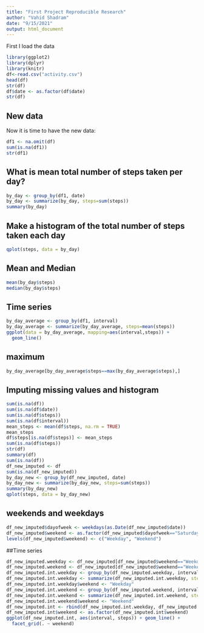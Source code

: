 ---
title: "First Project Reproducible Research"
author: "Vahid Shadram"
date: "9/15/2021"
output: html_document
---

First I load the data

```{r, echo=TRUE}
library(ggplot2)
library(dplyr)
library(knitr)
df<-read.csv("activity.csv")
head(df)
str(df)
df$date <- as.factor(df$date)
str(df)
```

## New data
Now it is time to have the new data:

```{r, echo=TRUE}
df1 <- na.omit(df)
sum(is.na(df1))
str(df1)
```

## What is mean total number of steps taken per day?

```{r, echo=TRUE}
by_day <- group_by(df1, date)
by_day <- summarize(by_day, steps=sum(steps))
summary(by_day)
```

## Make a histogram of the total number of steps taken each day

```{r, echo=TRUE}
qplot(steps, data = by_day)
```


## Mean and Median

```{r, echo=TRUE}
mean(by_day$steps)
median(by_day$steps)
```

## Time series
```{r, echo=TRUE}
by_day_average <- group_by(df1, interval)
by_day_average <- summarize(by_day_average, steps=mean(steps))
ggplot(data = by_day_average, mapping=aes(interval,steps)) +
  geom_line()
```

## maximum
```{r, echo=TRUE}
by_day_average[by_day_average$steps==max(by_day_average$steps),]
```


## Imputing missing values and histogram
```{r, echo=TRUE}
sum(is.na(df))
sum(is.na(df$date))
sum(is.na(df$steps))
sum(is.na(df$interval))
mean_steps <- mean(df$steps, na.rm = TRUE)
mean_steps
df$steps[is.na(df$steps)] <- mean_steps
sum(is.na(df$steps))
str(df)
summary(df)
sum(is.na(df))
df_new_imputed <- df
sum(is.na(df_new_imputed))
by_day_new <- group_by(df_new_imputed, date)
by_day_new <- summarize(by_day_new, steps=sum(steps))
summary(by_day_new)
qplot(steps, data = by_day_new)
```


## weekends and weekdays
```{r, echo=TRUE}
df_new_imputed$dayofweek <- weekdays(as.Date(df_new_imputed$date))
df_new_imputed$weekend <- as.factor(df_new_imputed$dayofweek=="Saturday"|df_new_imputed$dayofweek=="Sunday")
levels(df_new_imputed$weekend) <- c("Weekday", "Weekend")
```



##Time series
```{r, echo=TRUE}
df_new_imputed.weekday <- df_new_imputed[df_new_imputed$weekend=="Weekday",]
df_new_imputed.weekend <- df_new_imputed[df_new_imputed$weekend=="Weekend",]
df_new_imputed.int.weekday <- group_by(df_new_imputed.weekday, interval)
df_new_imputed.int.weekday <- summarize(df_new_imputed.int.weekday, steps=mean(steps))
df_new_imputed.int.weekday$weekend <- "Weekday"
df_new_imputed.int.weekend <- group_by(df_new_imputed.weekend, interval)
df_new_imputed.int.weekend <- summarize(df_new_imputed.int.weekend, steps=mean(steps))
df_new_imputed.int.weekend$weekend <- "Weekend"
df_new_imputed.int <- rbind(df_new_imputed.int.weekday, df_new_imputed.int.weekend)
df_new_imputed.int$weekend <- as.factor(df_new_imputed.int$weekend)
ggplot(df_new_imputed.int, aes(interval, steps)) + geom_line() + 
  facet_grid(. ~ weekend)
```